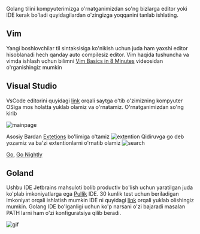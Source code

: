 
Golang tilini kompyuterimizga o'rnatganimizdan so'ng bizlarga editor yoki IDE  kerak bo'ladi quyidagilardan
o'zingizga yoqqanini tanlab ishlating.


## Vim
Yangi boshlovchilar til sintaksisiga ko'nikish uchun juda ham yaxshi editor hisoblanadi hech qanday  auto compilesiz editor.
Vim haqida tushuncha va vimda ishlash uchun bilimni  [Vim Basics in 8 Minutes](https://www.youtube.com/watch?v=ggSyF1SVFr4&pp=ygURdmltIGZvciBiZWdpbm5lcnM%3D)
videosidan o'rganishingiz mumkin


## Visual Studio

VsCode editorini quyidagi [link](https://code.visualstudio.com/Download) orqali saytga o'tib o'zimizning kompyuter OSiga
mos holatta yuklab olamiz va o'rnatamiz. O'rnatganimizdan so'ng kirib

![mainpage](../../images/vscode/vscodemainpage.png)

Asosiy Bardan [Extetions]() bo'limiga o'tamiz
![extention](../../images/vscode/extentions.png)
Qidiruvga go deb yozamiz va ba'zi extentionlarni o'rnatib olamiz
![search](../../images/vscode/searchbar.png)

[Go](), [Go Nightly]()


## Goland

Ushbu IDE Jetbrains mahsuloti bolib productiv bo'lish uchun yaratilgan juda ko'plab imkoniyatlarga ega [Pullik]() IDE.
30 kunlik test uchun beriladigan imkoniyat orqali ishlatish mumkin IDE ni quyidagi [link](https://www.jetbrains.com/go/download/download-thanks.html) orqali yuklab olishingiz mumkin.
Golang IDE bo'lganligi uchun ko'p narsani o'zi bajaradi masalan PATH larni ham o'zi konfiguratsiya qilib beradi.

![gif](../../images/goland/goland.gif)
